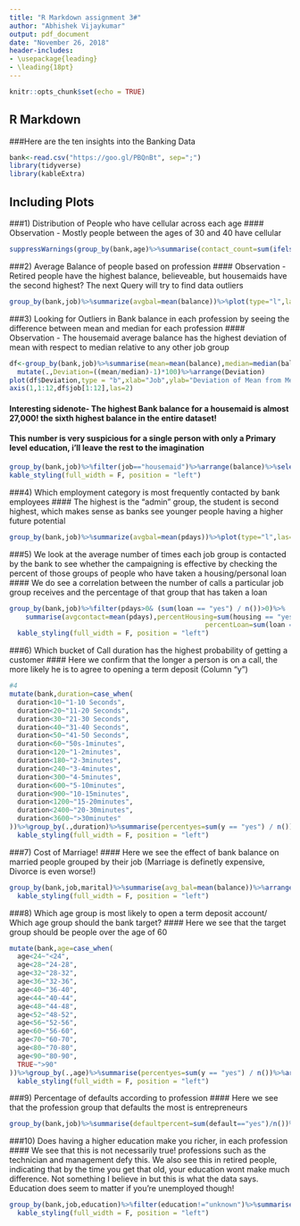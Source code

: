 ```yaml
---
title: "R Markdown assignment 3#"
author: "Abhishek Vijaykumar"
output: pdf_document
date: "November 26, 2018"
header-includes:
- \usepackage{leading}
- \leading{18pt}
---
```


```r
knitr::opts_chunk$set(echo = TRUE)
```

## R Markdown
###Here are the ten insights into the Banking Data


```r
bank<-read.csv("https://goo.gl/PBQnBt", sep=";")
library(tidyverse)
library(kableExtra)

```

## Including Plots
###1) Distribution of People who have cellular across each age
#### Observation - Mostly people between the ages of 30 and 40 have cellular


```r
suppressWarnings(group_by(bank,age)%>%summarise(contact_count=sum(ifelse(contact=="cellular",1,0)))%>%ungroup%>%select(age,contact_count)%>%plot(type="h",ylab="Count of People who have Cellular"))
```


###2) Average Balance of people based on profession 
#### Observation - Retired people have the highest balance, believeable, but housemaids have the second highest? The next Query will try to find data outliers


```r
group_by(bank,job)%>%summarize(avgbal=mean(balance))%>%plot(type="l",las=2,ylab="Average Balance",xlab="Job")
```


###3) Looking for Outliers in Bank balance in each profession by seeing the difference between mean and median for each profession
#### Observation - The housemaid average balance has the highest deviation of mean with respect to median relative to any other job group


```r
df<-group_by(bank,job)%>%summarise(mean=mean(balance),median=median(balance))%>%
  mutate(.,Deviation=((mean/median)-1)*100)%>%arrange(Deviation)
plot(df$Deviation,type = "b",xlab="Job",ylab="Deviation of Mean from Median")
axis(1,1:12,df$job[1:12],las=2)
```


#### Interesting sidenote- The highest Bank balance for a housemaid is almost 27,000! the sixth highest balance in the entire dataset!
#### This number is very suspicious for a single person with only a Primary level education, i'll leave the rest to the imagination
 

```r
group_by(bank,job)%>%filter(job=="housemaid")%>%arrange(balance)%>%select(age,job,marital,education,balance)%>%tail(1)%>%kable()%>%
kable_styling(full_width = F, position = "left")
```


###4) Which employment category is most frequently contacted by bank employees
#### The highest is the "admin" group, the student is second highest, which makes sense as banks see younger people having a higher future potential

```r
group_by(bank,job)%>%summarize(avgbal=mean(pdays))%>%plot(type="l",las=2,ylab="Average Number of Times Contacted")
```


###5) We look at the average number of times each job group is contacted by the bank to see whether the campaigning is effective by checking the percent of those groups of people who have taken a housing/personal loan
#### We do see a correlation between the number of calls a particular job group receives and the percentage of that group that has taken a loan

```r

group_by(bank,job)%>%filter(pdays>0& (sum(loan == "yes") / n())>0)%>%
    summarise(avgcontact=mean(pdays),percentHousing=sum(housing == "yes") / n(),
                                                 percentLoan=sum(loan == "yes") / n())%>%arrange(percentHousing)%>%kable() %>%
  kable_styling(full_width = F, position = "left")

```


###6) Which bucket of Call duration has the highest probability of getting a customer
#### Here we confirm that the longer a person is on a call, the more likely he is to agree to opening a term deposit (Column "y")

```r
#4
mutate(bank,duration=case_when(
  duration<10~"1-10 Seconds",
  duration<20~"11-20 Seconds",
  duration<30~"21-30 Seconds",
  duration<40~"31-40 Seconds",
  duration<50~"41-50 Seconds",
  duration<60~"50s-1minutes",
  duration<120~"1-2minutes",
  duration<180~"2-3minutes",
  duration<240~"3-4minutes",
  duration<300~"4-5minutes",
  duration<600~"5-10minutes",
  duration<900~"10-15minutes",
  duration<1200~"15-20minutes",
  duration<2400~"20-30minutes",
  duration<3600~">30minutes"
))%>%group_by(.,duration)%>%summarise(percentyes=sum(y == "yes") / n())%>%arrange(percentyes)%>%kable() %>%
  kable_styling(full_width = F, position = "left")

```

###7) Cost of Marriage!
#### Here we see the effect of bank balance on married people grouped by their job (Marriage is definetly expensive, Divorce is even worse!)


```r
group_by(bank,job,marital)%>%summarise(avg_bal=mean(balance))%>%arrange(job)%>%kable() %>%
  kable_styling(full_width = F, position = "left")
```



###8) Which age group is most likely to open a term deposit account/ Which age group should the bank target?
#### Here we see that the target group should be people over the age of 60

```r
mutate(bank,age=case_when(
  age<24~"<24",
  age<28~"24-28",
  age<32~"28-32",
  age<36~"32-36",
  age<40~"36-40",
  age<44~"40-44",
  age<48~"44-48",
  age<52~"48-52",
  age<56~"52-56",
  age<60~"56-60",
  age<70~"60-70",
  age<80~"70-80",
  age<90~"80-90",
  TRUE~">90"
))%>%group_by(.,age)%>%summarise(percentyes=sum(y == "yes") / n())%>%arrange(percentyes)%>%arrange(age)%>%kable() %>%
  kable_styling(full_width = F, position = "left")
```


###9) Percentage of defaults according to profession
#### Here we see that the profession group that defaults the most is entrepreneurs


```r
group_by(bank,job)%>%summarise(defaultpercent=sum(default=="yes")/n())%>%arrange(defaultpercent)%>%plot(las=2,ylab="Percentage that Defaulted")
```

###10) Does having a higher education make you richer, in each profession 
#### We see that this is not necessarily true! professions such as the technician and management defy this. We also see this in retired people, indicating that by the time you get that old, your education wont make much difference. Not something I believe in but this is what the data says. Education does seem to matter if you're unemployed though!

```r
group_by(bank,job,education)%>%filter(education!="unknown")%>%summarise(avg_bal=mean(balance))%>%arrange(job)%>%kable()%>%
  kable_styling(full_width = F, position = "left")
```

